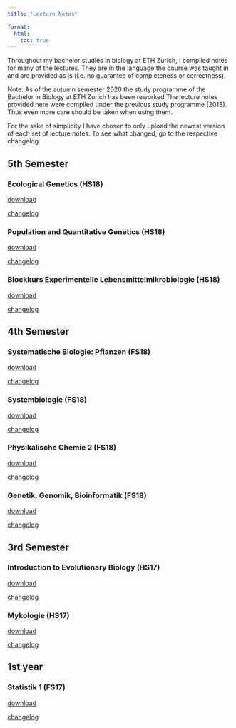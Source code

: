 ```yaml
---
title: "Lecture Notes"

format:
  html:
    toc: true
---
```


Throughout my bachelor studies in biology at ETH Zurich, I compiled notes for many of the lectures. They are in the language the course was taught in and are provided as is (i.e. no guarantee of completeness or correctness).

Note: As of the autumn semester 2020 the study programme of the Bachelor in Biology at ETH Zurich has been reworked The lecture notes provided here were compiled under the previous study programme (2013). Thus even more care should be taken when using them.

For the sake of simplicity I have chosen to only upload the newest version of each set of lecture notes. To see what changed, go to the respective changelog.

## 5th Semester

### Ecological Genetics (HS18)

[download](/files/lecture_notes/ecol_gen_ebert_v1-1.pdf){.external target="_blank"}

[changelog](lecture_notes/ecol_gen.qmd)

### Population and Quantitative Genetics (HS18)

[download](/files/lecture_notes/pop_gen_ebert_v1-2.pdf){.external target="_blank"}

[changelog](lecture_notes/pop_gen.qmd)

### Blockkurs Experimentelle Lebensmittelmikrobiologie (HS18)

[download](/files/lecture_notes/lmmb_mettier-ebert_v1-1.pdf){.external target="_blank"}

[changelog](lecture_notes/lmmb.qmd)

## 4th Semester

### Systematische Biologie: Pflanzen (FS18)

[download](/files/lecture_notes/plant_sys_ebert_v1.pdf){.external target="_blank"}

[changelog](lecture_notes/plant_sys.qmd)

### Systembiologie (FS18)

[download](/files/lecture_notes/systems_bio_mettier-ebert_v1-3.pdf){.external target="_blank"}

[changelog](lecture_notes/systems_bio.qmd)

### Physikalische Chemie 2 (FS18)

[download](/files/lecture_notes/phys_chem_2_ebert_v1.pdf){.external target="_blank"}

[changelog](lecture_notes/phys_chem_2.qmd)

### Genetik, Genomik, Bioinformatik (FS18)

[download](/files/lecture_notes/ggb_ebert_v1-1.pdf){.external target="_blank"}

[changelog](lecture_notes/ggb.qmd)

## 3rd Semester

### Introduction to Evolutionary Biology (HS17)

[download](/files/lecture_notes/evolution_ebert_v1-3.pdf){.external target="_blank"}

[changelog](lecture_notes/evolution.qmd)

### Mykologie (HS17)

[download](/files/lecture_notes/mycology_ebert_v1-1.pdf){.external target="_blank"}

[changelog](lecture_notes/mycology.qmd)

## 1st year

### Statistik 1 (FS17)

[download](/files/lecture_notes/statistics_1_ebert_v7.pdf){.external target="_blank"}

[changelog](lecture_notes/statistics_1.qmd)
